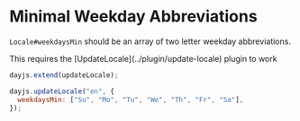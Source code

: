 
# Minimal Weekday Abbreviations

`Locale#weekdaysMin` should be an array of two letter weekday abbreviations.

<Callout>
  This requires the [UpdateLocale](../plugin/update-locale) plugin to work
</Callout>

```js
dayjs.extend(updateLocale);

dayjs.updateLocale("en", {
  weekdaysMin: ["Su", "Mo", "Tu", "We", "Th", "Fr", "Sa"],
});
```
